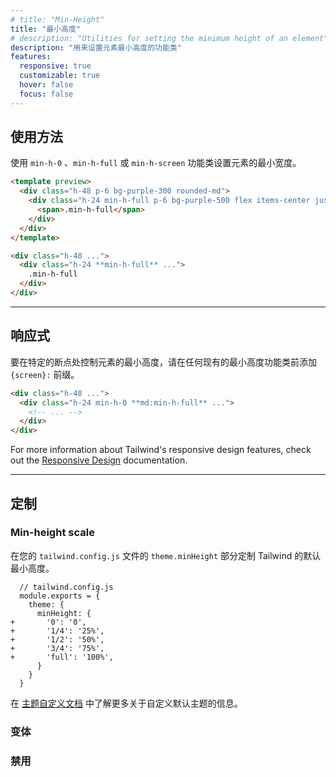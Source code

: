 ```yaml
---
# title: "Min-Height"
title: "最小高度"
# description: "Utilities for setting the minimum height of an element"
description: "用来设置元素最小高度的功能类"
features:
  responsive: true
  customizable: true
  hover: false
  focus: false
---
```




## 使用方法

<!-- Set the minimum height of an element using the `min-h-0`, `min-h-full`, or `min-h-screen` utilities. -->
使用 `min-h-0` 、`min-h-full` 或 `min-h-screen` 功能类设置元素的最小宽度。

```html purple
<template preview>
  <div class="h-48 p-6 bg-purple-300 rounded-md">
    <div class="h-24 min-h-full p-6 bg-purple-500 flex items-center justify-center rounded text-white font-semibold">
      <span>.min-h-full</span>
    </div>
  </div>
</template>

<div class="h-48 ...">
  <div class="h-24 **min-h-full** ...">
    .min-h-full
  </div>
</div>
```

---

## 响应式

<!-- To control the min-height of an element at a specific breakpoint, add a `{screen}:` prefix to any existing min-height utility. -->
要在特定的断点处控制元素的最小高度，请在任何现有的最小高度功能类前添加 `{screen}:` 前缀。

```html
<div class="h-48 ...">
  <div class="h-24 min-h-0 **md:min-h-full** ...">
    <!-- ... -->
  </div>
</div>
```

For more information about Tailwind's responsive design features, check out the [Responsive Design](/docs/responsive-design) documentation.

---

## 定制

### Min-height scale

<!-- Customize Tailwind's default min-height scale in the `theme.minHeight` section of your `tailwind.config.js` file. -->
在您的 `tailwind.config.js` 文件的 `theme.minHeight` 部分定制 Tailwind 的默认最小高度。

```diff-js
  // tailwind.config.js
  module.exports = {
    theme: {
      minHeight: {
+       '0': '0',
+       '1/4': '25%',
+       '1/2': '50%',
+       '3/4': '75%',
+       'full': '100%',
      }
    }
  }
```

<!-- Learn more about customizing the default theme in the [theme customization documentation](/docs/theme#customizing-the-default-theme). -->
在 [主题自定义文档](/docs/theme#customizing-the-default-theme) 中了解更多关于自定义默认主题的信息。

### 变体

<Variants plugin="minHeight" name="min-height" />

### 禁用

<Disabling plugin="minHeight" name="min-height" />
